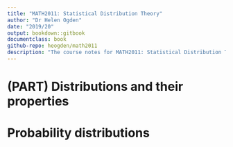 ```yaml
--- 
title: "MATH2011: Statistical Distribution Theory"
author: "Dr Helen Ogden"
date: "2019/20"
output: bookdown::gitbook
documentclass: book
github-repo: heogden/math2011
description: "The course notes for MATH2011: Statistical Distribution Theory."
---
```


# (PART) Distributions and their properties {-}

# Probability distributions 
